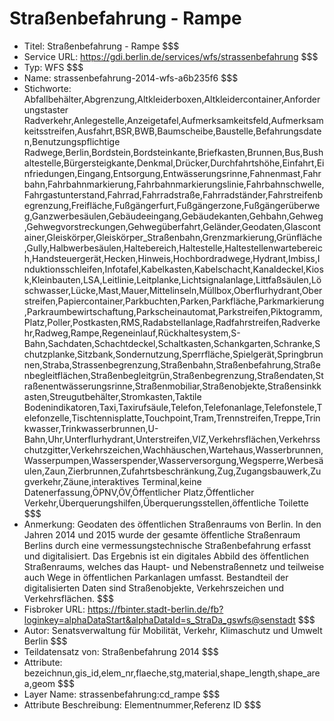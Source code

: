 # Straßenbefahrung - Rampe
- Titel: Straßenbefahrung - Rampe $$$
- Service URL: https://gdi.berlin.de/services/wfs/strassenbefahrung $$$
- Typ: WFS $$$
- Name: strassenbefahrung-2014-wfs-a6b235f6 $$$
- Stichworte: Abfallbehälter,Abgrenzung,Altkleiderboxen,Altkleidercontainer,Anforderungstaster Radverkehr,Anlegestelle,Anzeigetafel,Aufmerksamkeitsfeld,Aufmerksamkeitsstreifen,Ausfahrt,BSR,BWB,Baumscheibe,Baustelle,Befahrungsdaten,Benutzungspflichtige Radwege,Berlin,Bordstein,Bordsteinkante,Briefkasten,Brunnen,Bus,Bushaltestelle,Bürgersteigkante,Denkmal,Drücker,Durchfahrtshöhe,Einfahrt,Einfriedungen,Eingang,Entsorgung,Entwässerungsrinne,Fahnenmast,Fahrbahn,Fahrbahnmarkierung,Fahrbahnmarkierungslinie,Fahrbahnschwelle,Fahrgastunterstand,Fahrrad,Fahrradstraße,Fahrradständer,Fahrstreifenbegrenzung,Freifläche,Fußgängerfurt,Fußgängerzone,Fußgängerüberweg,Ganzwerbesäulen,Gebäudeeingang,Gebäudekanten,Gehbahn,Gehweg,Gehwegvorstreckungen,Gehwegüberfahrt,Geländer,Geodaten,Glascontainer,Gleiskörper,Gleiskörper_Straßenbahn,Grenzmarkierung,Grünfläche,Gully,Halbwerbesäulen,Haltebereich,Haltestelle,Haltestellenwartebereich,Handsteuergerät,Hecken,Hinweis,Hochbordradwege,Hydrant,Imbiss,Induktionsschleifen,Infotafel,Kabelkasten,Kabelschacht,Kanaldeckel,Kiosk,Kleinbauten,LSA,Leitlinie,Leitplanke,Lichtsignalanlage,Littfaßsäulen,Löschwasser,Lücke,Mast,Mauer,Mittelinseln,Müllbox,Oberflurhydrant,Oberstreifen,Papiercontainer,Parkbuchten,Parken,Parkfläche,Parkmarkierung,Parkraumbewirtschaftung,Parkscheinautomat,Parkstreifen,Piktogramm,Platz,Poller,Postkasten,RMS,Radabstellanlage,Radfahrstreifen,Radverkehr,Radweg,Rampe,Regeneinlauf,Rückhaltesystem,S-Bahn,Sachdaten,Schachtdeckel,Schaltkasten,Schankgarten,Schranke,Schutzplanke,Sitzbank,Sondernutzung,Sperrfläche,Spielgerät,Springbrunnen,Straba,Strassenbegrenzung,Straßenbahn,Straßenbefahrung,Straßenbegleitflächen,Straßenbegleitgrün,Straßenbegrenzung,Straßendaten,Straßenentwässerungsrinne,Straßenmobiliar,Straßenobjekte,Straßensinkkasten,Streugutbehälter,Stromkasten,Taktile Bodenindikatoren,Taxi,Taxirufsäule,Telefon,Telefonanlage,Telefonstele,Telefonzelle,Tischtennisplatte,Touchpoint,Tram,Trennstreifen,Treppe,Trinkwasser,Trinkwasserbrunnen,U-Bahn,Uhr,Unterflurhydrant,Unterstreifen,VIZ,Verkehrsflächen,Verkehrsschutzgitter,Verkehrszeichen,Wachhäuschen,Wartehaus,Wasserbrunnen,Wasserpumpen,Wasserspender,Wasserversorgung,Wegsperre,Werbesäulen,Zaun,Zierbrunnen,Zufahrtsbeschränkung,Zug,Zugangsbauwerk,Zugverkehr,Zäune,interaktives Terminal,keine Datenerfassung,ÖPNV,ÖV,Öffentlicher Platz,Öffentlicher Verkehr,Überquerungshilfen,Überquerungsstellen,öffentliche Toilette $$$
- Anmerkung: Geodaten des öffentlichen Straßenraums von Berlin. In den Jahren 2014 und 2015 wurde der gesamte öffentliche Straßenraum Berlins durch eine vermessungstechnische Straßenbefahrung erfasst und digitalisiert. Das Ergebnis ist ein digitales Abbild des öffentlichen Straßenraums, welches das Haupt- und Nebenstraßennetz und teilweise auch Wege in öffentlichen Parkanlagen umfasst. Bestandteil der digitalisierten Daten sind Straßenobjekte, Verkehrszeichen und Verkehrsflächen. $$$
- Fisbroker URL: https://fbinter.stadt-berlin.de/fb?loginkey=alphaDataStart&alphaDataId=s_StraDa_gswfs@senstadt $$$
- Autor: Senatsverwaltung für Mobilität, Verkehr, Klimaschutz und Umwelt Berlin $$$
- Teildatensatz von: Straßenbefahrung 2014 $$$
- Attribute: bezeichnun,gis_id,elem_nr,flaeche,stg,material,shape_length,shape_area,geom $$$
- Layer Name: strassenbefahrung:cd_rampe $$$
- Attribute Beschreibung: Elementnummer,Referenz ID $$$
